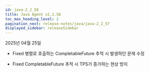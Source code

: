 ```yaml
---
id: java-2_2_58
title: Java Agent v2.2.58
toc_max_heading_level: 2
pagination_next: release-notes/java/java-2_2_57
displayed_sidebar: releaseSidebar
---
```


2025년 04월 25일

- <Status priority='0'>Fixed</Status> 병렬로 호출하는 CompletableFuture 추적 시 발생하던 문제 수정

- <Status priority='0'>Fixed</Status> CompletableFuture 추적 시 TPS가 증가하는 현상 방지


<DownloadJava ver="2.2.58" />